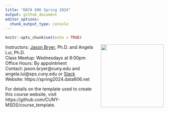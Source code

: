 ```yaml
---
title: "DATA 606 Spring 2024"
output: github_document
editor_options: 
  chunk_output_type: console
---
```


```r
knitr::opts_chunk$set(echo = TRUE)
```

<a href='https://spring2024.data606.net'><img src='website/static/images/course_logo.png' align="right" height="200" /></a>

Instructors: [Jason Bryer](https://bryer.org), Ph.D. and Angela Lui, Ph.D.  
Class Meetup: Wednesdays at 8:00pm  
Office Hours: By appointment  
Contact: jason.bryer@cuny.edu and angela.lui@sps.cuny.edu or [Slack](https://DATA606Fall2023.slack.com/)  
Website: https://spring2024.data606.net  

For details on the template used to create this course website, visit https://github.com/CUNY-MSDS/course_template.

